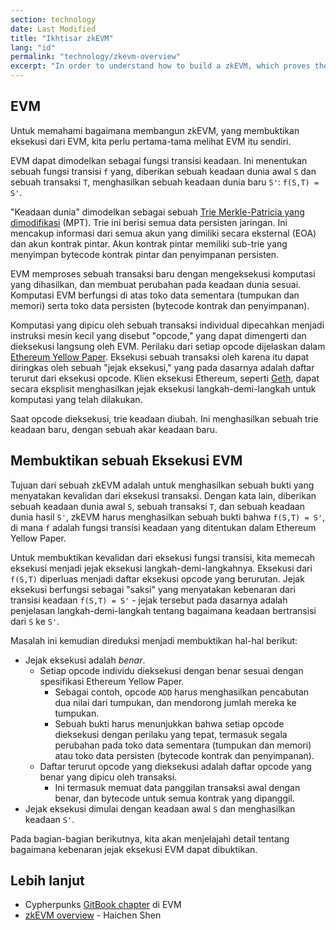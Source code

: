 ```yaml
---
section: technology
date: Last Modified
title: "Ikhtisar zkEVM"
lang: "id"
permalink: "technology/zkevm-overview"
excerpt: "In order to understand how to build a zkEVM, which proves the execution of the EVM, we need to first look at the EVM itself."
---
```



## EVM

Untuk memahami bagaimana membangun zkEVM, yang membuktikan eksekusi dari EVM, kita perlu pertama-tama melihat EVM itu sendiri.

EVM dapat dimodelkan sebagai fungsi transisi keadaan. Ini menentukan sebuah fungsi transisi `f` yang, diberikan sebuah keadaan dunia awal `S` dan sebuah transaksi `T`, menghasilkan sebuah keadaan dunia baru `S'`: `f(S,T) = S'`.

"Keadaan dunia" dimodelkan sebagai sebuah [Trie Merkle-Patricia yang dimodifikasi](https://ethereum.org/en/developers/docs/data-structures-and-encoding/patricia-merkle-trie/) (MPT). Trie ini berisi semua data persisten jaringan. Ini mencakup informasi dari semua akun yang dimiliki secara eksternal (EOA) dan akun kontrak pintar. Akun kontrak pintar memiliki sub-trie yang menyimpan bytecode kontrak pintar dan penyimpanan persisten.

EVM memproses sebuah transaksi baru dengan mengeksekusi komputasi yang dihasilkan, dan membuat perubahan pada keadaan dunia sesuai. Komputasi EVM berfungsi di atas toko data sementara (tumpukan dan memori) serta toko data persisten (bytecode kontrak dan penyimpanan).

<ClickToZoom src={zkevm1} />

Komputasi yang dipicu oleh sebuah transaksi individual dipecahkan menjadi instruksi mesin kecil yang disebut "opcode," yang dapat dimengerti dan dieksekusi langsung oleh EVM. Perilaku dari setiap opcode dijelaskan dalam [Ethereum Yellow Paper](https://ethereum.github.io/yellowpaper/paper.pdf). Eksekusi sebuah transaksi oleh karena itu dapat diringkas oleh sebuah "jejak eksekusi," yang pada dasarnya adalah daftar terurut dari eksekusi opcode. Klien eksekusi Ethereum, seperti [Geth](https://geth.ethereum.org/), dapat secara eksplisit menghasilkan jejak eksekusi langkah-demi-langkah untuk komputasi yang telah dilakukan.

<ClickToZoom src={zkevm2} />

Saat opcode dieksekusi, trie keadaan diubah. Ini menghasilkan sebuah trie keadaan baru, dengan sebuah akar keadaan baru.

## Membuktikan sebuah Eksekusi EVM

Tujuan dari sebuah zkEVM adalah untuk menghasilkan sebuah bukti yang menyatakan kevalidan dari eksekusi transaksi. Dengan kata lain, diberikan sebuah keadaan dunia awal `S`, sebuah transaksi `T`, dan sebuah keadaan dunia hasil `S'`, zkEVM harus menghasilkan sebuah bukti bahwa `f(S,T) = S'`, di mana `f` adalah fungsi transisi keadaan yang ditentukan dalam Ethereum Yellow Paper.

Untuk membuktikan kevalidan dari eksekusi fungsi transisi, kita memecah eksekusi menjadi jejak eksekusi langkah-demi-langkahnya. Eksekusi dari `f(S,T)` diperluas menjadi daftar eksekusi opcode yang berurutan. Jejak eksekusi berfungsi sebagai "saksi" yang menyatakan kebenaran dari transisi keadaan `f(S,T) = S'` - jejak tersebut pada dasarnya adalah penjelasan langkah-demi-langkah tentang bagaimana keadaan bertransisi dari `S` ke `S'`.

Masalah ini kemudian direduksi menjadi membuktikan hal-hal berikut:

- Jejak eksekusi adalah _benar_.
  - Setiap opcode individu dieksekusi dengan benar sesuai dengan spesifikasi Ethereum Yellow Paper.
    - Sebagai contoh, opcode `ADD` harus menghasilkan pencabutan dua nilai dari tumpukan, dan mendorong jumlah mereka ke tumpukan.
    - Sebuah bukti harus menunjukkan bahwa setiap opcode dieksekusi dengan perilaku yang tepat, termasuk segala perubahan pada toko data sementara (tumpukan dan memori) atau toko data persisten (bytecode kontrak dan penyimpanan).
  - Daftar terurut opcode yang dieksekusi adalah daftar opcode yang benar yang dipicu oleh transaksi.
    - Ini termasuk memuat data panggilan transaksi awal dengan benar, dan bytecode untuk semua kontrak yang dipanggil.
- Jejak eksekusi dimulai dengan keadaan awal `S` dan menghasilkan keadaan `S'`.

<ClickToZoom src={zkevm3} />

Pada bagian-bagian berikutnya, kita akan menjelajahi detail tentang bagaimana kebenaran jejak eksekusi EVM dapat dibuktikan.

## Lebih lanjut

- Cypherpunks [GitBook chapter](https://cypherpunks-core.github.io/ethereumbook/13evm.html) di EVM
- [zkEVM overview](https://youtu.be/NHwd-gJ8xg4) - Haichen Shen

